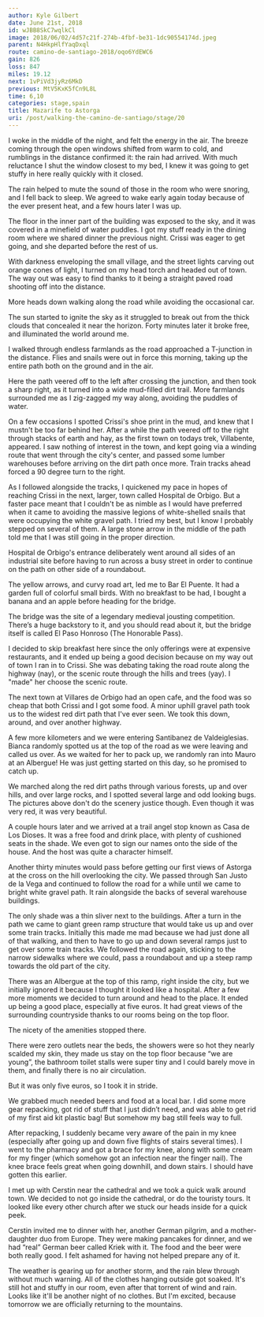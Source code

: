 ```yaml
---
author: Kyle Gilbert
date: June 21st, 2018
id: wJBB8SkC7wqlkCl
image: 2018/06/02/4d57c21f-274b-4fbf-be31-1dc90554174d.jpeg
parent: N4HkpHlfYaqDxql
route: camino-de-santiago-2018/oqo6YdEWC6
gain: 826
loss: 847
miles: 19.12
next: 1vPiVd3jyRz6MkD
previous: MtV5KxK5fCn9L8L
time: 6,10
categories: stage,spain
title: Mazarife to Astorga
uri: /post/walking-the-camino-de-santiago/stage/20
---
```


<Stats />

<Route />

I woke in the middle of the night, and felt the energy in the air. The
breeze coming through the open windows shifted from warm to cold, and rumblings
in the distance confirmed it: the rain had arrived. With much reluctance I shut
the window closest to my bed, I knew it was going to get stuffy in here really
quickly with it closed.

The rain helped to mute the sound of those in the room who were snoring, and I
fell back to sleep. We agreed to wake early again today because of the ever
present heat, and a few hours later I was up.

The floor in the inner part of the building was exposed to the sky, and it was
covered in a minefield of water puddles. I got my stuff ready in the dining
room where we shared dinner the previous night. Crissi was eager to get going,
and she departed before the rest of us.

With darkness enveloping the small village, and the street lights carving out
orange cones of light, I turned on my head torch and headed out of town. The
way out was easy to find thanks to it being a straight paved road shooting off
into the distance.

More heads down walking along the road while avoiding the occasional car.

The sun started to ignite the sky as it struggled to break out from the thick
clouds that concealed it near the horizon. Forty minutes later it broke free,
and illuminated the world around me.

I walked through endless farmlands as the road approached a T-junction in the
distance. Flies and snails were out in force this morning, taking up the entire
path both on the ground and in the air.

Here the path veered off to the left after crossing the junction, and then took
a sharp right, as it turned into a wide mud-filled dirt trail. More farmlands
surrounded me as I zig-zagged my way along, avoiding the puddles of water.

On a few occasions I spotted Crissi's shoe print in the mud, and knew that I
mustn't be too far behind her. After a while the path veered off to the right
through stacks of earth and hay, as the first town on todays trek, Villabente,
appeared. I saw nothing of interest in the town, and kept going via a winding
route that went through the city's center, and passed some lumber warehouses
before arriving on the dirt path once more. Train tracks ahead forced a 90
degree turn to the right.

As I followed alongside the tracks, I quickened my pace in hopes of reaching
Crissi in the next, larger, town called Hospital de Orbigo. But a faster pace
meant that I couldn't be as nimble as I would have preferred when it came to
avoiding the massive legions of white-shelled snails that were occupying the
white gravel path. I tried my best, but I know I probably stepped on several of
them. A large stone arrow in the middle of the path told me that I was still
going in the proper direction.

Hospital de Orbigo's entrance deliberately went around all sides of an
industrial site before having to run across a busy street in order to continue
on the path on other side of a roundabout.

The yellow arrows, and curvy road art, led me to Bar El Puente. It had a garden
full of colorful small birds. With no breakfast to be had, I bought a banana
and an apple before heading for the bridge.

The bridge was the site of a legendary medieval jousting competition. There’s a
huge backstory to it, and you should read about it, but the bridge itself is
called El Paso Honroso (The Honorable Pass).

I decided to skip breakfast here since the only offerings were at expensive
restaurants, and it ended up being a good decision because on my way out of
town I ran in to Crissi. She was debating taking the road route along the
highway (nay), or the scenic route through the hills and trees (yay). I "made"
her choose the scenic route.

The next town at Villares de Orbigo had an open cafe, and the food was so cheap
that both Crissi and I got some food. A minor uphill gravel path took us to the
widest red dirt path that I've ever seen. We took this down, around, and over
another highway.

A few more kilometers and we were entering Santibanez de Valdeiglesias. Bianca
randomly spotted us at the top of the road as we were leaving and called us
over. As we waited for her to pack up, we randomly ran into Mauro at an
Albergue! He was just getting started on this day, so he promised to catch up.

We marched along the red dirt paths through various forests, up and over hills,
and over large rocks, and I spotted several large and odd looking bugs. The
pictures above don't do the scenery justice though. Even though it was very
red, it was very beautiful.

A couple hours later and we arrived at a trail angel stop known as Casa de Los
Dioses. It was a free food and drink place, with plenty of cushioned seats in
the shade. We even got to sign our names onto the side of the house. And the
host was quite a character himself.

Another thirty minutes would pass before getting our first views of Astorga at
the cross on the hill overlooking the city. We passed through San Justo de la
Vega and continued to follow the road for a while until we came to bright white
gravel path. It rain alongside the backs of several warehouse buildings.

The only shade was a thin sliver next to the buildings. After a turn in the path
we came to giant green ramp structure that would take us up and over some train
tracks. Initially this made me mad because we had just done all of that
walking, and then to have to go up and down several ramps just to get over some
train tracks. We followed the road again, sticking to the narrow sidewalks
where we could, pass a roundabout and up a steep ramp towards the old part of
the city.

There was an Albergue at the top of this ramp, right inside the city, but we
initially ignored it because I thought it looked like a hospital. After a few
more moments we decided to turn around and head to the place. It ended up being
a good place, especially at five euros. It had great views of the surrounding
countryside thanks to our rooms being on the top floor.

The nicety of the amenities stopped there.

There were zero outlets near the beds, the showers were so hot they nearly
scalded my skin, they made us stay on the top floor because “we are young”, the
bathroom toilet stalls were super tiny and I could barely move in them, and
finally there is no air circulation.

But it was only five euros, so I took it in stride.

We grabbed much needed beers and food at a local bar. I did some more gear
repacking, got rid of stuff that I just didn’t need, and was able to get rid of
my first aid kit plastic bag! But somehow my bag still feels way to full.

After repacking, I suddenly became very aware of the pain in my knee
(especially after going up and down five flights of stairs several times). I
went to the pharmacy and got a brace for my knee, along with some cream for my
finger (which somehow got an infection near the finger nail). The knee brace
feels great when going downhill, and down stairs. I should have gotten this
earlier.

I met up with Cerstin near the cathedral and we took a quick walk around town.
We decided to not go inside the cathedral, or do the touristy tours. It looked
like every other church after we stuck our heads inside for a quick peek.

Cerstin invited me to dinner with her, another German pilgrim, and a
mother-daughter duo from Europe. They were making pancakes for dinner, and we
had “real” German beer called Kriek with it. The food and the beer were both
really good. I felt ashamed for having not helped prepare any of it.

The weather is gearing up for another storm, and the rain blew through without
much warning. All of the clothes hanging outside got soaked. It's still hot and
stuffy in our room, even after that torrent of wind and rain. Looks like it'll
be another night of no clothes. But I'm excited, because tomorrow we are
officially returning to the mountains.

